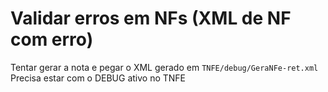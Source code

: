 # Validar erros em NFs (XML de NF com erro)

Tentar gerar a nota e pegar o XML gerado em `TNFE/debug/GeraNFe-ret.xml`
Precisa estar com o DEBUG ativo no TNFE